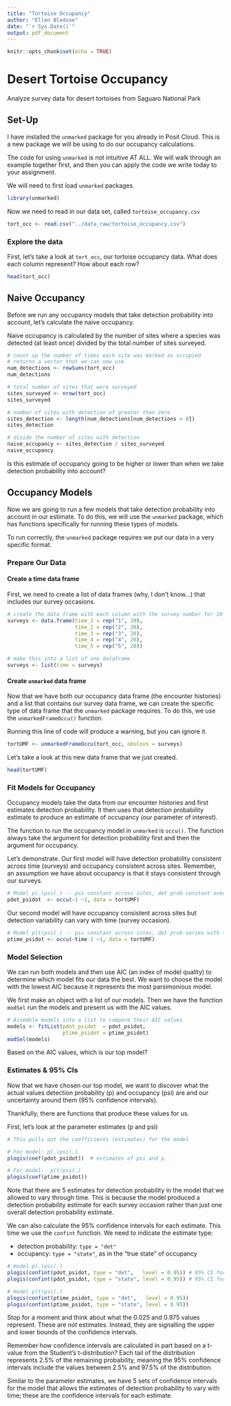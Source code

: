 ```yaml
---
title: "Tortoise Occupancy"
author: "Ellen Bledsoe"
date: "`r Sys.Date()`"
output: pdf_document
---
```


```r
knitr::opts_chunk$set(echo = TRUE)
```

# Desert Tortoise Occupancy

Analyze survey data for desert tortoises from Saguaro National Park

## Set-Up

I have installed the `unmarked` package for you already in Posit Cloud. This is a new package we will be using to do our occupancy calculations.

The code for using `unmarked` is not intuitive AT ALL. We will walk through an example together first, and then you can apply the code we write today to your assignment.

We will need to first load `unmarked` packages.

```r
library(unmarked) 
```

Now we need to read in our data set, called `tortoise_occupancy.csv`

```r
tort_occ <- read.csv("../data_raw/tortoise_occupancy.csv")
```

### Explore the data

First, let's take a look at `tort_occ`, our tortoise occupancy data. What does each column represent? How about each row?

```r
head(tort_occ)
```

## Naive Occupancy

Before we run any occupancy models that take detection probability into account, let's calculate the naive occupancy.

Naive occupancy is calculated by the number of sites where a species was detected (at least once) divided by the total number of sites surveyed.

```r
# count up the number of times each site was marked as occupied
# returns a vector that we can now use
num_detections <- rowSums(tort_occ)
num_detections

# total number of sites that were surveyed
sites_surveyed <- nrow(tort_occ)
sites_surveyed

# number of sites with detection of greater than zero
sites_detection <- length(num_detections[num_detections > 0])
sites_detection

# divide the number of sites with detection
naive_occupancy <- sites_detection / sites_surveyed
naive_occupancy
```

Is this estimate of occupancy going to be higher or lower than when we take detection probability into account?

## Occupancy Models

Now we are going to run a few models that take detection probability into account in our estimate. To do this, we will use the `unmarked` package, which has functions specifically for running these types of models.

To run correctly, the `unmarked` package requires we put our data in a very specific format.

### Prepare Our Data

#### Create a time data frame

First, we need to create a list of data frames (why, I don't know...) that includes our survey occasions.

```r
# create the data frame with each column with the survey number for 20 rows
surveys <- data.frame(time_1 = rep("1", 20),
                      time_2 = rep("2", 20),
                      time_3 = rep("3", 20),
                      time_4 = rep("4", 20),
                      time_5 = rep("5", 20))

# make this into a list of one dataframe
surveys <- list(time = surveys)
```

#### Create `unmarked` data frame

Now that we have both our occupancy data frame (the encounter histories) and a list that contains our survey data frame, we can create the specific type of data frame that the `unmarked` package requires. To do this, we use the `unmarkedFrameOccu()` function.

Running this line of code will produce a warning, but you can ignore it.

```r
tortUMF <- unmarkedFrameOccu(tort_occ, obsCovs = surveys)
```

Let's take a look at this new data frame that we just created.

```r
head(tortUMF) 
```

### Fit Models for Occupancy

Occupancy models take the data from our encounter histories and first estimates detection probability. It then uses that detection probability estimate to produce an estimate of occupancy (our parameter of interest).

The function to run the occupancy model in `unmarked` is `occu()`. The function always take the argument for detection probability first and then the argument for occupancy.

Let's demonstrate. Our first model will have detection probability consistent across time (surveys) and occupancy consistent across sites. Remember, an assumption we have about occupancy is that it stays consistent through our surveys.

```r
# Model p(.)psi(.) -- psi constant across sites, det prob constant over time
pdot_psidot  <- occu(~1 ~1, data = tortUMF)
```

Our second model will have occupancy consistent across sites but detection variability can vary with time (survey occasion).

```r
# Model p(t)psi(.) -- psi constant across sites, det prob varies with time (survey occasion)
ptime_psidot <- occu(~time-1 ~1, data = tortUMF)
```

### Model Selection

We can run both models and then use AIC (an index of model quality) to determine which model fits our data the best. We want to choose the model with the lowest AIC because it represents the most parsimonious model.

We first make an object with a list of our models. Then we have the function `modSel` run the models and present us with the AIC values.

```r
# Assemble models into a list to compare their AIC values
models <- fitList(pdot_psidot  = pdot_psidot, 
                  ptime_psidot = ptime_psidot)
modSel(models)
```

Based on the AIC values, which is our top model?

### Estimates & 95% CIs

Now that we have chosen our top model, we want to discover what the actual values detection probability (p) and occupancy (psi) are and our uncertainty around them (95% confidence intervals).

Thankfully, there are functions that produce these values for us.

First, let's look at the parameter estimates (p and psi)

```r
# This pulls out the coefficients (estimates) for the model

# For model: p(.)psi(.)
plogis(coef(pdot_psidot))  # estimates of psi and p

# For model:  p(t)psi(.)
plogis(coef(ptime_psidot))
```

Note that there are 5 estimates for detection probability in the model that we allowed to vary through time. This is because the model produced a detection probability estimate for each survey occasion rather than just one overall detection probability estimate.

We can also calculate the 95% confidence intervals for each estimate. This time we use the `confint` function. We need to indicate the estimate type:

-   detection probability: `type = "det"`
-   occupancy: `type = "state"`, as in the "true state" of occupancy

```r
# model p(.)psi(.)
plogis(confint(pdot_psidot, type = "det",   level = 0.95)) # 95% CI for p
plogis(confint(pdot_psidot, type = "state", level = 0.95)) # 95% CI for psi

# model p(t)psi(.)
plogis(confint(ptime_psidot, type = "det",   level = 0.95))
plogis(confint(ptime_psidot, type = "state", level = 0.95))
```
Stop for a moment and think about what the 0.025 and 0.975 values represent. These are *not* estimates. Instead, they are signalling the upper and lower bounds of the confidence intervals. 

Remember how confidence intervals are calculated in part based on a t-value from the Student's t-distribution? Each tail of the distribution represents 2.5% of the remaining probability, meaning the 95% confidence intervals include the values between 2.5% and 97.5% of the distribution.

Similar to the parameter estimates, we have 5 sets of confidence intervals for the model that allows the estimates of detection probability to vary with time; these are the confidence intervals for each estimate.
